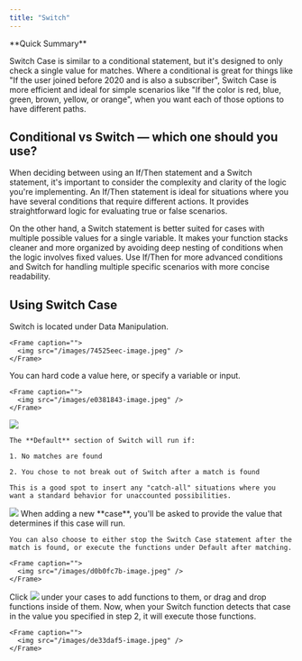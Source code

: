 ```yaml
---
title: "Switch"
---
```


<Info>
**Quick Summary**

Switch Case is similar to a conditional statement, but it's designed to only check a single value for matches. Where a conditional is great for things like "If the user joined before 2020 and is also a subscriber", Switch Case is more efficient and ideal for simple scenarios like "If the color is red, blue, green, brown, yellow, or orange", when you want each of those options to have different paths.

</Info>

## Conditional vs Switch — which one should you use?

When deciding between using an If/Then statement and a Switch statement, it's important to consider the complexity and clarity of the logic you're implementing. An If/Then statement is ideal for situations where you have several conditions that require different actions. It provides straightforward logic for evaluating true or false scenarios.

On the other hand, a Switch statement is better suited for cases with multiple possible values for a single variable. It makes your function stacks cleaner and more organized by avoiding deep nesting of conditions when the logic involves fixed values. Use If/Then for more advanced conditions and Switch for handling multiple specific scenarios with more concise readability.

## Using Switch Case

<Steps>
  <Step title="Add a Switch statement to your function stack.">
    Switch is located under Data Manipulation.

    <Frame caption="">
      <img src="/images/74525eec-image.jpeg" />
    </Frame>
  </Step>
  <Step title="Set the value that Switch should be checking.">
    You can hard code a value here, or specify a variable or input.

    <Frame caption="">
      <img src="/images/e0381843-image.jpeg" />
    </Frame>
  </Step>
  <Step title="Set your 'default' functions, if desired.">
    <Frame caption="">
      <img src="/images/906f2cb1-image.jpeg" />
    </Frame>

    The **Default** section of Switch will run if:

    1. No matches are found

    2. You chose to not break out of Switch after a match is found

    This is a good spot to insert any "catch-all" situations where you want a standard behavior for unaccounted possibilities.
  </Step>
  <Step title="Click '+ Add Switch Case' to define a behavior based on a specific value.">
    <Frame caption="">
      <img src="/images/47772075-image.jpeg" />
    </Frame>
    When adding a new **case**, you'll be asked to provide the value that determines if this case will run.

    You can also choose to either stop the Switch Case statement after the match is found, or execute the functions under Default after matching.

    <Frame caption="">
      <img src="/images/d0b0fc7b-image.jpeg" />
    </Frame>
  </Step>
  <Step title="Add functions to your case(s)">
    Click
    <Frame caption="">
      <img src="/images/742005fd-image.jpeg" />
    </Frame>
    under your cases to add functions to them, or drag and drop functions inside of them. Now, when your Switch function detects that case in the value you specified in step 2, it will execute those functions.

    <Frame caption="">
      <img src="/images/de33daf5-image.jpeg" />
    </Frame>
  </Step>
</Steps>